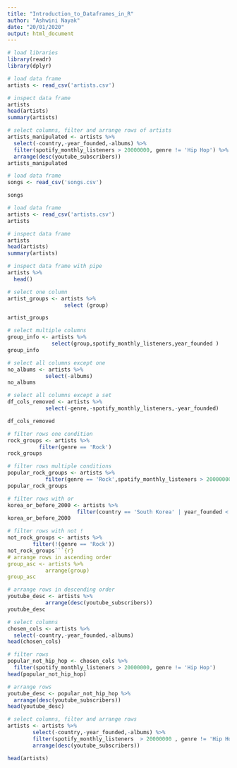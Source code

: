 ```yaml
---
title: "Introduction_to_Dataframes_in_R"
author: "Ashwini Nayak"
date: "20/01/2020"
output: html_document
---
```


```r
# load libraries
library(readr)
library(dplyr)

```

```r
# load data frame
artists <- read_csv('artists.csv')
```

```r
# inspect data frame
artists
head(artists)
summary(artists)
```

```r
# select columns, filter and arrange rows of artists
artists_manipulated <- artists %>% 
  select(-country,-year_founded,-albums) %>% 
  filter(spotify_monthly_listeners > 20000000, genre != 'Hip Hop') %>% 
  arrange(desc(youtube_subscribers))
artists_manipulated
```
```r
# load data frame
songs <- read_csv('songs.csv')
```

```r
songs
```
```r
# load data frame
artists <- read_csv('artists.csv')
artists
```
```r
# inspect data frame
artists
head(artists)
summary(artists)
```
```r
# inspect data frame with pipe
artists %>%
  head()
```
```r
# select one column
artist_groups <- artists %>%
                  select (group)

artist_groups
```

```r
# select multiple columns
group_info <- artists %>%
              select(group,spotify_monthly_listeners,year_founded )
group_info
```
```r
# select all columns except one
no_albums <- artists %>%
            select(-albums)
no_albums
```

```r
# select all columns except a set
df_cols_removed <- artists %>%
            select(-genre,-spotify_monthly_listeners,-year_founded)

df_cols_removed
```
```r
# filter rows one condition
rock_groups <- artists %>%
          filter(genre == 'Rock')
rock_groups
```

```r
# filter rows multiple conditions
popular_rock_groups <- artists %>%
            filter(genre == 'Rock',spotify_monthly_listeners > 20000000)
popular_rock_groups
```
```r
# filter rows with or
korea_or_before_2000 <- artists %>%
                      filter(country == 'South Korea' | year_founded < 2000)
korea_or_before_2000
```

```r
# filter rows with not !
not_rock_groups <- artists %>%
        filter(!(genre == 'Rock'))
not_rock_groups```{r}
# arrange rows in ascending order
group_asc <- artists %>%
            arrange(group)
group_asc
```

```r
# arrange rows in descending order
youtube_desc <- artists %>%
            arrange(desc(youtube_subscribers))
youtube_desc
```
```r
# select columns
chosen_cols <- artists %>% 
  select(-country,-year_founded,-albums)
head(chosen_cols)
```

```r
# filter rows
popular_not_hip_hop <- chosen_cols %>% 
  filter(spotify_monthly_listeners > 20000000, genre != 'Hip Hop') 
head(popular_not_hip_hop)
```

```r
# arrange rows
youtube_desc <- popular_not_hip_hop %>% 
  arrange(desc(youtube_subscribers))
head(youtube_desc)
```

```r
# select columns, filter and arrange rows
artists <- artists %>%
        select(-country,-year_founded,-albums) %>%
        filter(spotify_monthly_listeners  > 20000000 , genre != 'Hip Hop') %>%
        arrange(desc(youtube_subscribers))

head(artists)
```
